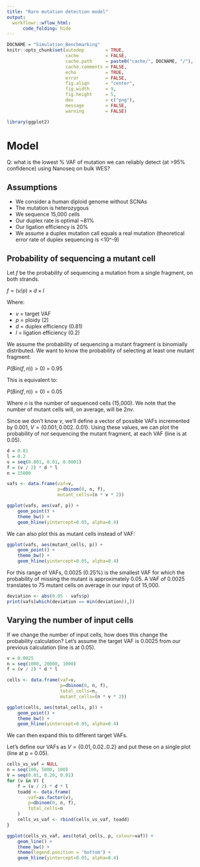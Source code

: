```yaml
---
title: "Rare mutation detection model"
output:
  workflowr::wflow_html:
      code_folding: hide
---
```


```r
DOCNAME = "Simulation_Benchmarking"
knitr::opts_chunk$set(autodep        = TRUE,
                      cache          = FALSE,
                      cache.path     = paste0("cache/", DOCNAME, "/"),
                      cache.comments = FALSE,
                      echo           = TRUE,
                      error          = FALSE,
                      fig.align      = "center",
                      fig.width      = 9,
                      fig.height     = 5,
                      dev            = c("png"),
                      message        = FALSE,
                      warning        = FALSE)
```

```r
library(ggplot2)
```

# Model

Q: what is the lowest % VAF of mutation we can reliably detect (at >95% confidence) using Nanoseq on bulk WES?

## Assumptions

* We consider a human diploid genome without SCNAs
* The mutation is heterozygous
* We sequence 15,000 cells
* Our duplex rate is optimal ~81%
* Our ligation efficiency is 20%
* We assume a duplex mutation call equals a real mutation (theoretical error rate of duplex sequencing is <10^-9)

## Probability of sequencing a mutant cell

Let $f$ be the probability of sequencing a mutation from a single fragment, on both strands.

$f = (v / p) \times d \times l$

Where:

* $v$ = target VAF
* $p$ = ploidy (2)
* $d$ = duplex efficiency (0.81)
* $l$ = ligation efficiency (0.2)

We assume the probability of sequencing a mutant fragment is binomially distributed. We want to know the probability of selecting at least one mutant fragment:

$P(Bin(f, n)) > 0)$ = 0.95

This is equivalent to:

$P(Bin(f, n)) = 0)$ = 0.05

Where $n$ is the number of sequenced cells (15,000). We note that the number of mutant cells will, on average, will be $2nv$. 

Since we don't know $v$, we'll define a vector of possible VAFs incremented by $0.001$, $V = \{0.001, 0.002..0.01\}$. Using these values, we can plot the probability of _not_ sequencing the mutant fragment, at each VAF (line is at 0.05). 

```r
d = 0.81
l = 0.2
v = seq(0.001, 0.01, 0.0001)
f = (v / 2) * d * l
n = 15000

vafs <- data.frame(vaf=v,
                   p=dbinom(0, n, f),
                   mutant_cells=(n * v * 2))

ggplot(vafs, aes(vaf, p)) +
    geom_point() +
    theme_bw() +
    geom_hline(yintercept=0.05, alpha=0.4)
```

We can also plot this as mutant cells instead of VAF:

```r
ggplot(vafs, aes(mutant_cells, p)) +
    geom_point() +
    theme_bw() +
    geom_hline(yintercept=0.05, alpha=0.4)
```

For this range of VAFs, 0.0025 (0.25%) is the smallest VAF for which the probability of missing the mutant is approximately 0.05. A VAF of 0.0025 translates to 75 mutant cells on average in our input of 15,000.

```r
deviation <- abs(0.05 - vafs$p)
print(vafs[which(deviation == min(deviation)),])
```

## Varying the number of input cells

If we change the number of input cells, how does this change the probability calculation? Let's assume the target VAF is 0.0025 from our previous calculation (line is at 0.05).

```r
v = 0.0025
n = seq(1000, 20000, 1000)
f = (v / 2) * d * l

cells <- data.frame(vaf=v,
                    p=dbinom(0, n, f),
                    total_cells=n,
                    mutant_cells=(n * v * 2))

ggplot(cells, aes(total_cells, p)) +
    geom_point() +
    theme_bw() +
    geom_hline(yintercept=0.05, alpha=0.4)
```

We can then expand this to different target VAFs.

Let's define our VAFs as $V = \{0.01, 0.02..0.2\}$ and put these on a single plot (line at p = 0.05).

```r
cells_vs_vaf = NULL
n = seq(100, 5000, 100)
V = seq(0.01, 0.20, 0.01)
for (v in V) {
    f = (v / 2) * d * l
    toadd <- data.frame(
        vaf=as.factor(v),
        p=dbinom(0, n, f),
        total_cells=n
    )
    cells_vs_vaf <- rbind(cells_vs_vaf, toadd)
}

ggplot(cells_vs_vaf, aes(total_cells, p, colour=vaf)) +
    geom_line() +
    theme_bw() +
    theme(legend.position = 'bottom') +
    geom_hline(yintercept=0.05, alpha=0.4)
```

